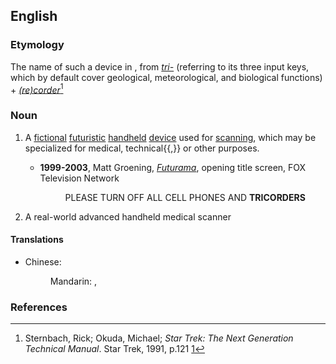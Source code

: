 ==English==
{{wikipedia}}

===Etymology===
The name of such a device in ''{{w|lang=en|Star Trek}}'', from ''[[tri-]]'' (referring to its three input keys, which by default cover geological, meteorological, and biological functions) + ''[[recorder|(re)corder]]''<ref> Sternbach, Rick; Okuda, Michael; ''Star Trek: The Next Generation Technical Manual''. Star Trek, 1991, p.121 [http://www.scribd.com/full/17602666?access_key=key-dm7ej6psh7rcsxbyhjy] </ref>

===Noun===
{{en-noun}}

# {{label|en|fiction}} A [[fictional]] [[futuristic]] [[handheld]] [[device]] used for [[scan]]ning, which may be specialized for medical, technical{{,}} or other purposes.
#* '''1999-2003''', Matt Groening, ''[[w:Futurama|Futurama]]'', opening title screen, FOX Television Network
#*: PLEASE TURN OFF ALL CELL PHONES AND '''TRICORDERS'''
# {{label|en|slang}} A real-world advanced handheld medical scanner

====Translations====
{{trans-top|handheld device}}
* Chinese:
*: Mandarin: {{t|cmn|三錄儀|sc=Hani}}, {{t|cmn|三录仪|tr=sānlùyí|sc=Hani}}
{{trans-mid}}
{{trans-bottom}}

===References===
<references/>